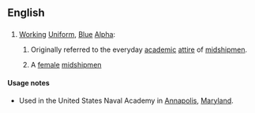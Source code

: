 ==English==

==={{acronym-old|en}}===
{{head|en}}

# {{context|US|Navy|lang=en}} [[working|Working]] [[uniform|Uniform]], [[blue|Blue]] [[alpha|Alpha]]:
## Originally referred to the everyday [[academic]] [[attire]] of [[midshipmen]].
## {{context|derogatory|lang=en}} A [[female]] [[midshipmen]]

====Usage notes====
* Used in the United States Naval Academy in [[Annapolis]], [[Maryland]].